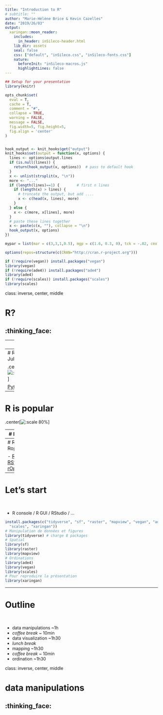 ```yaml
---
title: "Introduction to R"
# subtitle: ""
author: "Marie-Hélène Brice & Kevin Cazelles"
date: "2019/26/03"
output:
  xaringan::moon_reader:
    includes:
      in_header: inSileco-header.html
    lib_dir: assets
    seal: false
    css: ["default", "inSileco.css", "inSileco-fonts.css"]
    nature:
      beforeInit: "inSileco-macros.js"
      highlightLines: false
---
```


```r
## Setup for your presentation
library(knitr)

opts_chunk$set(
  eval = T,
  cache = T,
  comment = "#",
  collapse = TRUE,
  warning = FALSE,
  message = FALSE,
  fig.width=5, fig.height=5,
  fig.align = 'center'
)


hook_output <- knit_hooks$get("output")
knit_hooks$set(output = function(x, options) {
  lines <- options$output.lines
  if (is.null(lines)) {
    return(hook_output(x, options))  # pass to default hook
  }
  x <- unlist(strsplit(x, "\n"))
  more <- "..."
  if (length(lines)==1) {        # first n lines
    if (length(x) > lines) {
      # truncate the output, but add ....
      x <- c(head(x, lines), more)
    }
  } else {
    x <- c(more, x[lines], more)
  }
  # paste these lines together
  x <- paste(c(x, ""), collapse = "\n")
  hook_output(x, options)
})
```

```r
mypar = list(mar = c(3,3,1,0.5), mgp = c(1.6, 0.3, 0), tck = -.02, cex = 1.5)

options(repos=structure(c(CRAN="http://cran.r-project.org")))
```

```r
if (!require(vegan)) install.packages("vegan")
library(vegan)
if (!require(ade4)) install.packages("ade4")
library(ade4)
if (!require(scales)) install.packages("scales")
library(scales)
```

class: inverse, center, middle

# R?

## :thinking_face:


---
# R

<br>

> R is a programming language and free software environment for statistical computing and graphics [...].

<br>

> The R language is widely used among statisticians and data miners for developing statistical software and data analysis. Polls, data mining surveys, and studies of scholarly literature databases show substantial increases in popularity in recent years.

[R (programming language) -- Wikipedia](https://en.wikipedia.org/wiki/R_(programming_language)


---
# R, Python, Julia, ...

.center[![:scale 80%](images/redmonk.png)]

[Python](https://www.python.org/) / [Julia](https://julialang.org/)



---
# R is popular

.center[![:scale 80%](https://revolution-computing.typepad.com/.a/6a010534b1db25970b01b8d2594d25970c-800wi)]


---
# R is popular
<br>

- [R project](https://www.r-project.org/)
- [CRAN](https://cran.r-project.org/)
- [MetaCRAN](https://www.r-pkg.org/)
- [R Package Documentation](https://rdrr.io/)



---
# R, RStudio, Ropenscience?
<br>

- [R project](https://www.r-project.org/)
- [RStudio](https://www.rstudio.com/)
- [rOpenSci](https://ropensci.org)


---
# Let's start
<br>

- R console / R GUI / RStudio / ...

```R
install.packages(c("tidyverse", "sf", "raster", "mapview", "vegan", "ade4",
  "scales", "xaringan"))
# Manipulation de données et figures
library(tidyverse) # charge 8 packages
# Spatial
library(sf)
library(raster)
library(mapview)
# Ordinations
library(ade4)
library(vegan)
library(scales)
# Pour reproduire la présentation
library(xaringan)
```



---
# Outline
<br>

- data manipulations ~1h
- *coffee break* ~ 10min
- data visualization ~1h30
- *lunch break*
- mapping ~1h30
- *coffee break* ~ 10min
- ordination ~1h30





class: inverse, center, middle

# data manipulations

## :thinking_face:
